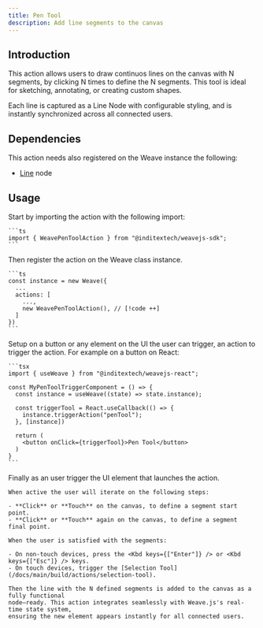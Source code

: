 ```yaml
---
title: Pen Tool
description: Add line segments to the canvas
---
```



## Introduction

This action allows users to draw continuos lines on the canvas with N segments, by
clicking N times to define the N segments. This tool is ideal for sketching, annotating,
or creating custom shapes.

Each line is captured as a Line Node with configurable styling, and is instantly
synchronized across all connected users.

## Dependencies

This action needs also registered on the Weave instance the following:

- [Line](/docs/main/build/nodes/line) node

## Usage

<Accordions>
  <Accordion title="1. Import the action" id="import-action">
    Start by importing the action with the following import:

    ```ts
    import { WeavePenToolAction } from "@inditextech/weavejs-sdk";
    ```

  </Accordion>
  <Accordion title="2. Register the action" id="register-action">
    Then register the action on the Weave class instance.

    ```ts
    const instance = new Weave({
      ...
      actions: [
        ...,
        new WeavePenToolAction(), // [!code ++]
      ]
    })
    ```

  </Accordion>
  <Accordion title="3. Setup the action trigger" id="setup-action-trigger">
    Setup on a button or any element on the UI the user can trigger, an action
    to trigger the action. For example on a button on React:

    ```tsx
    import { useWeave } from "@inditextech/weavejs-react";

    const MyPenToolTriggerComponent = () => {
      const instance = useWeave((state) => state.instance);

      const triggerTool = React.useCallback(() => {
        instance.triggerAction("penTool");
      }, [instance])

      return (
        <button onClick={triggerTool}>Pen Tool</button>
      )
    }
    ```

  </Accordion>
  <Accordion title="4. Trigger the action" id="trigger-the-action">
    Finally as an user trigger the UI element that launches the action.

    When active the user will iterate on the following steps:

    - **Click** or **Touch** on the canvas, to define a segment start point.
    - **Click** or **Touch** again on the canvas, to define a segment final point.

    When the user is satisfied with the segments:

    - On non-touch devices, press the <Kbd keys={["Enter"]} /> or <Kbd keys={["Esc"]} /> keys.
    - On touch devices, trigger the [Selection Tool](/docs/main/build/actions/selection-tool).

    Then the line with the N defined segments is added to the canvas as a fully functional
    node—ready. This action integrates seamlessly with Weave.js's real-time state system,
    ensuring the new element appears instantly for all connected users.

  </Accordion>
</Accordions>
